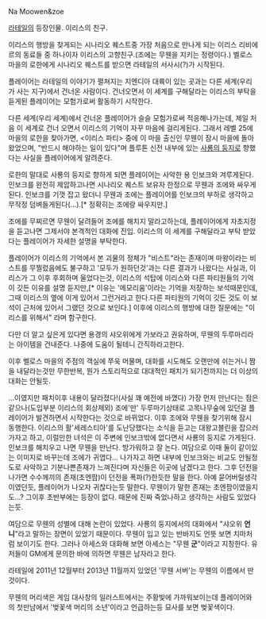 Na Moowen&zoe

[[라테일]]의 등장인물. 이리스의 친구.

이리스의 행방을 찾게되는 시나리오 퀘스트중 가장 처음으로 만나게 되는 이리스 리비에르의 동료들 중 하나이자 이리스의 고향친구.(조에는 무웬을 지키는 정령이다.)
벨로스 마을의 로한에게 시나리오 퀘스트를 받으면 라테일의 서사시(?)가 시작된다.


플레이어는 라테일의 이야기가 펼쳐지는 지엔디아 대륙이 있는 곳과는 다른 세계(우리가 사는 지구)에서 건너온 사람이다. 건너오면서 이 세계를 구해달라는 이리스의 부탁을 듣게된 플레이어는 모험가로써 활동하기 시작한다.

다른 세계(우리 세계)에서 건너온 플레이어가 슬슬 모험가로써 적응해나가는데, 제일 처음 이 세계로 건너 오면서 이리스의 기억이 자꾸 마음에 걸리게된다. 그래서 레벨 25에 마을의 로한을 찾아가면, <이리스 파티> 중에 이 마을 출신인 무웬이 잠시 마을에 돌아왔었으며, "반드시 해야하는 일이 있다"며 플루톤 신전 내부에 있는 [[사룡의 둥지]]로 향했다는 사실을 플레이어에게 알려준다.

로한의 말대로 사룡의 둥지로 향하게 되면 플레이어는 사악한 용 인보크와 겨루게된다. 인보크를 완전히 제압하고나면 시나리오 퀘스트 보유자 한정으로 무웬과 조에와 싸우게된다. 인보크를 기껏 잡고 왔더니 무웬과 조에는 플레이어를 인보크의 부하로 생각하고 무작정 덤벼들게된다(...).[* 정확히는 조에랑 싸우지만.]

조에를 무찌르면 무웬이 달려들어 조에를 해치지 말라고하는데, 플레이어에게 자초지정을 듣고나면 그제서야 본격적인 대화에 진입. 이리스의 이 세계를 구해달라고 부탁 받았다는 플레이어가 자세한 설명을 부탁한다.

플레이어가 이리스의 기억에서 본 괴물의 정체가 "비스트"라는 존재이며 마왕이라는 비스트를 무찔렀음에도 불구하고 '모두가 원하던것'과는 다른 결과가 나왔다는 사실과, 이리스가 그 이후 후회하며 울었다는것, 이리스의 석탑에 이리스와 다른 파티원들의 기억이 깃든 이유를 설명 듣지만,[* 이유는 '메모리움'이라는 기억을 저장하는 보석때문인데, 그때 이리스의 옆에 이게 있어서 그런거라고 한다.다른 파티원의 기억이 깃든 것도 이 보석이 근처에 있어서 그랬던 것으로 보인다.] 이후에 이리스의 행방에 대한 질문에는 "이리스를 위해서" 라며 함구한다.

다만 더 알고 싶은게 있다면 용경의 샤오위에게 가보라고 권유하며, 무웬의 두루마리라는 아이템을 건내준다. 나중에 도움이 될테니 간직하라고한다.

이후 벨로스 마을의 주점의 객실에 쭈욱 머물며, 대화를 시도해도 오랜만에 쉬는거니 짬을 내달라는것만 무한반복, 뭔가 스토리적으로 대대적인 패치가 되기전까지는 더 이상의 대화는 안될듯.

...이였지만 패치이후 내용이 달라졌다!(사실 꽤 예전에 바꼈다) 가장 먼저 만난다는 점은 같으나(도입부분 이리스의 회상제외) 조에'만' 두루마기상태로 고목나무숲에 있던걸 플레이어가 발견하면서 시작한다는 것으로 바뀌었다. 이후 조에와 무웬을 찾기위해 잠시 동행한다. 이리스의 활'세레스티아'를 도난당했다는 소식을 듣고는 대왕고블린을 잡으러가자고 하고, 이럴만한 녀석은 이 주변에 인보크밖에 없다면서 사룡의 둥지로 가게된다. 인보크를 해치우고 나면 무웬을 만난다. 방가워하고 잘 논다. 여담으로 이때 둘이 같이있는 이미지로 바꾸는데 조에가 귀엽다... 나가자고 하면 내부에 인보크와는 비교도 안될정도로 사악하고 기분나쁜존재가 느껴진다며 자신들은 이곳에 남겠다고 한다.
그후 던전을 나가면 수수께끼의 존재(초엔팜)이 던전을 폭파(?)한듯한 말을 한다. 아예 묻어버릴생각이였던듯, 플레이어가 나오자 귀찮다는듯 말한다. 무웬이가 말한 존재는 초엔팜이였을지도...? 그이후 초반부에는 등장이 없다. 때문에 진짜 죽었나하고 생각하는 사람도 있었다는듯.

여담으로 무웬의 성별에 대해 논란이 있었다. 사룡의 둥지에서의 대화에서 "샤오위 '''언니'''"라고 말하는 장면이 있었기 때문이다. 무웬이 입고 있는 반바지도 언뜻 보면 치마처럼 보이기도 한다. 그러나 아세스와 대화해 보면 아세스는 "무웬 '''군'''"이라고 지칭한다. 유저들이 GM에게 문의한 바에 의하면 무웬은 남자라고 한다.

라테일에 2011년 12월부터 2013년 11월까지 있었던 '무웬 서버'는 무웬의 이름에서 딴 것이다.


무웬의 머리색은 게임 대사창의 일러스트에서는 주황빛에 가까워보이는데 플레이어와의 첫만남에서 '벚꽃색 머리의 소년'이라고 언급하는등 묘사를 보면 벚꽃색이다.

